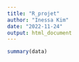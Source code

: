 ```yaml
---
title: "R_projet"
author: "Inessa Kim"
date: "2022-11-24"
output: html_document
---
```

```r
summary(data)
```

